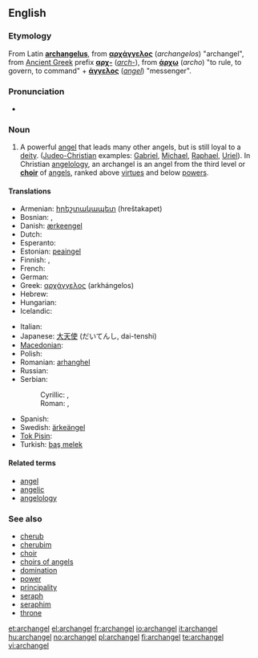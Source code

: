 ==English==

===Etymology===
From Latin '''[[archangelus]]''', from {{etyl|el}} '''[[αρχάγγελος]]''' (''archangelos'') "archangel", from [[Ancient Greek]] prefix
'''[[αρχ-]]''' (''[[arch-]]''), from '''[[άρχω]]''' (''archo'') "to rule, to govern, to command" + '''[[άγγελος]]''' (''[[angel]]'') "messenger".

===Pronunciation===
* {{IPA|/ˈɑː(r)kˌeɪn.dʒəl/}}

===Noun===
{{en-noun|archangels}}

# A powerful [[angel]] that leads many other angels, but is still loyal to a [[deity]]. ([[Judeo-Christian]] examples: [[Gabriel]], [[Michael]], [[Raphael]], [[Uriel]]). In Christian [[angelology]], an archangel is an angel from the third level or '''[[choir]]''' of [[angel]]s, ranked above [[virtue]]s and below [[power]]s.

====Translations====
{{trans-top|angel who leads other angels}}
* Armenian: [[հրեշտակապետ]] (hreštakapet)
* Bosnian: {{t-|bs|arhanđel|m}}, {{t-|bs|arhanđeo|m}}
* Danish: [[ærkeengel]]
* Dutch: {{t+|nl|aartsengel|m}}
* Esperanto: {{t-|eo|ĉefanĝelo|xs=Esperanto}}
* Estonian: [[peaingel]]
* Finnish: {{t-|fi|arkkienkeli}}, {{t-|fi|ylienkeli}}
* French: {{t+|fr|archange}}
* German: {{t+|de|Erzengel|m}}
* Greek: [[αρχάγγελος]] (arkhángelos) {{m}}
* Hebrew: {{t-|he|רב־מלאך|m|alt=רַב־מַלְאָךְ|tr=rav-mal'&aacute;kh}}
* Hungarian: {{t+|hu|arkangyal}}
* Icelandic: {{t|is|erkiengill|m}}
{{trans-mid}}
* Italian: {{t+|it|arcangelo|m}}
* Japanese: [[大天使]] (だいてんし, dai-tenshi)
* [[Macedonian]]: {{t-|mk|архангел|m|tr=árhangel}}
* Polish: {{t+|pl|archanioł|m}}
* Romanian: [[arhanghel]] {{m}}
* Russian: {{t+|ru|архангел|m|tr=arkhángel}}
* Serbian:
*: Cyrillic: {{t-|sr|арханђел|m|sc=Cyrl}}, {{t-|sr|арханђео|m|sc=Cyrl}}
*: Roman: {{t-|sr|arhanđel|m}}, {{t-|sr|arhanđeo|m}}
* Spanish: {{t+|es|arcángel|m}}
* Swedish: [[ärkeängel]] {{c}}
* [[Tok Pisin]]: {{t-|tpi|akanggelo|xs=Tok Pisin}}
* Turkish: [[baş melek]]
{{trans-bottom}}

====Related terms====
* [[angel]]
* [[angelic]]
* [[angelology]]

===See also===
* [[cherub]]
* [[cherubim]]
* [[choir]]
* [[choirs of angels]]
* [[domination]]
* [[power]]
* [[principality]]
* [[seraph]]
* [[seraphim]]
* [[throne]]

[[et:archangel]]
[[el:archangel]]
[[fr:archangel]]
[[io:archangel]]
[[it:archangel]]
[[hu:archangel]]
[[no:archangel]]
[[pl:archangel]]
[[fi:archangel]]
[[te:archangel]]
[[vi:archangel]]